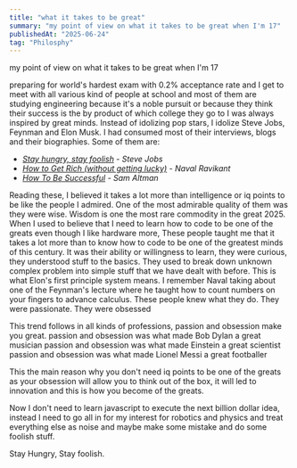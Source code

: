 ```yaml
---
title: "what it takes to be great"
summary: "my point of view on what it takes to be great when I'm 17"
publishedAt: "2025-06-24"
tag: "Philosphy"
---
```


my point of view on what it takes to be great when I'm 17

preparing for world's hardest exam with 0.2% acceptance rate and I get to meet with all various kind of people at school and most of them are studying engineering because it's a noble pursuit or because they think their success is the by product of which college they go to
I was always inspired by great minds. Instead of idolizing pop stars, I idolize Steve Jobs, Feynman and Elon Musk. I had consumed most of their interviews, blogs and their biographies.
Some of them are:
* *[Stay hungry, stay foolish](https://stevejobsarchive.com/exhibits/stay-hungry-stay-foolish) - Steve Jobs*
* *[How to Get Rich (without getting lucky)](https://x.com/naval/status/1002103360646823936) - Naval Ravikant*
* *[How To Be Successful](https://blog.samaltman.com/how-to-be-successful) - Sam Altman*

Reading these, I believed it takes a lot more than intelligence or iq points to be like the people I admired.
One of the most admirable quality of them was they were wise.
Wisdom is one the most rare commodity in the great 2025.
When I used to believe that I need to learn how to code to be one of the greats even though I like hardware more, These people taught me that it takes a lot more than to know how to code to be one of the greatest minds of this century. It was their ability or willingness to learn, they were curious, they understood stuff to the basics. They used to break down unknown complex problem into simple stuff that we have dealt with before. This is what Elon's  first principle system means. I remember Naval taking about one of the Feynman's lecture where he taught how to count numbers on your fingers to advance calculus. These people knew what they do. They were passionate. They were obsessed 

This trend follows in all kinds of professions, passion and obsession make you great.
passion and obsession was what made Bob Dylan a great musician
passion and obsession was what made Einstein a great scientist
passion and obsession was what made Lionel Messi a great footballer

This the main reason why you don't need iq points to be one of the greats as your obsession will allow you to think out of the box, it will led to innovation and this is how you become of the greats.

Now I don't need to learn javascript to execute the next billion dollar idea, instead I need to go all in for my interest for robotics and physics and treat everything else as noise and maybe make some mistake and do some foolish stuff.

Stay Hungry, Stay foolish.



 

